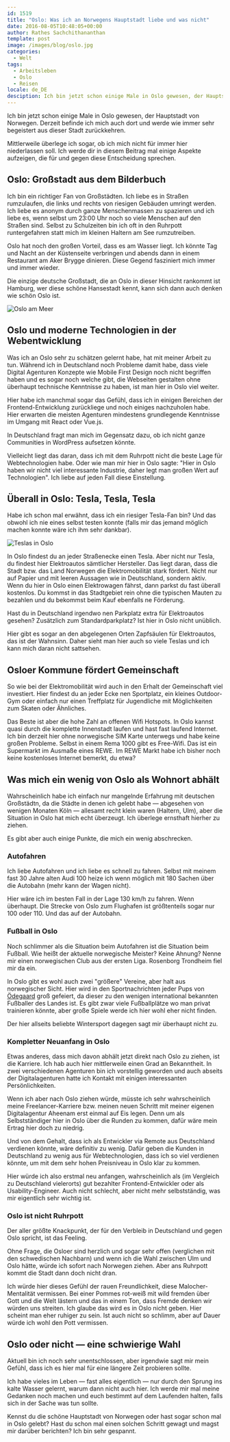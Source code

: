 ```yaml
---
id: 1519
title: "Oslo: Was ich an Norwegens Hauptstadt liebe und was nicht"
date: 2016-08-05T10:48:05+00:00
author: Rathes Sachchithananthan
template: post
image: /images/blog/oslo.jpg
categories:
  - Welt
tags:
  - Arbeitsleben
  - Oslo
  - Reisen
locale: de_DE
desciption: Ich bin jetzt schon einige Male in Oslo gewesen, der Hauptstadt von Norwegen. Derzeit befinde ich mich auch dort und werde wie immer sehr begeistert aus dieser Stadt zurückkehren.
---
```


Ich bin jetzt schon einige Male in Oslo gewesen, der Hauptstadt von Norwegen. Derzeit befinde ich mich auch dort und werde wie immer sehr begeistert aus dieser Stadt zurückkehren.

<!--more-->

Mittlerweile überlege ich sogar, ob ich mich nicht für immer hier niederlassen soll. Ich werde dir in diesem Beitrag mal einige Aspekte aufzeigen, die für und gegen diese Entscheidung sprechen.

## Oslo: Großstadt aus dem Bilderbuch

Ich bin ein richtiger Fan von Großstädten. Ich liebe es in Straßen rumzulaufen, die links und rechts von riesigen Gebäuden umringt werden. Ich liebe es anonym durch ganze Menschenmassen zu spazieren und ich liebe es, wenn selbst um 23:00 Uhr noch so viele Menschen auf den Straßen sind. Selbst zu Schulzeiten bin ich oft in den Ruhrpott runtergefahren statt mich im kleinen Haltern am See rumzutreiben.

Oslo hat noch den großen Vorteil, dass es am Wasser liegt. Ich könnte Tag und Nacht an der Küstenseite verbringen und abends dann in einem Restaurant am Aker Brygge dinieren. Diese Gegend fasziniert mich immer und immer wieder.

Die einzige deutsche Großstadt, die an Oslo in dieser Hinsicht rankommt ist Hamburg, wer diese schöne Hansestadt kennt, kann sich dann auch denken wie schön Oslo ist.

![Oslo am Meer](../../images/blog/oslo-am-meer.jpg)

## Oslo und moderne Technologien in der Webentwicklung

Was ich an Oslo sehr zu schätzen gelernt habe, hat mit meiner Arbeit zu tun. Während ich in Deutschland noch Probleme damit habe, dass viele Digital Agenturen Konzepte wie Mobile First Design noch nicht begriffen haben und es sogar noch welche gibt, die Webseiten gestalten ohne überhaupt technische Kenntnisse zu haben, ist man hier in Oslo viel weiter.

Hier habe ich manchmal sogar das Gefühl, dass ich in einigen Bereichen der Frontend-Entwicklung zurückliege und noch einiges nachzuholen habe. Hier erwarten die meisten Agenturen mindestens grundlegende Kenntnisse im Umgang mit React oder Vue.js.

In Deutschland fragt man mich im Gegensatz dazu, ob ich nicht ganze Communities in WordPress aufsetzen könnte.

Vielleicht liegt das daran, dass ich mit dem Ruhrpott nicht die beste Lage für Webtechnologien habe. Oder wie man mir hier in Oslo sagte: "Hier in Oslo haben wir nicht viel interessante Industrie, daher legt man großen Wert auf Technologien". Ich liebe auf jeden Fall diese Einstellung.

## Überall in Oslo: Tesla, Tesla, Tesla

Habe ich schon mal erwähnt, dass ich ein riesiger Tesla-Fan bin? Und das obwohl ich nie eines selbst testen konnte (falls mir das jemand möglich machen konnte wäre ich ihm sehr dankbar).

![Teslas in Oslo](../../images/blog/teslas-in-oslo.jpg)

In Oslo findest du an jeder Straßenecke einen Tesla. Aber nicht nur Tesla, du findest hier Elektroautos sämtlicher Hersteller. Das liegt daran, dass die Stadt bzw. das Land Norwegen die Elektromobilität stark fördert. Nicht nur auf Papier und mit leeren Aussagen wie in Deutschland, sondern aktiv. Wenn du hier in Oslo einen Elektrowagen fährst, dann parkst du fast überall kostenlos. Du kommst in das Stadtgebiet rein ohne die typischen Mauten zu bezahlen und du bekommst beim Kauf ebenfalls ne Förderung.

Hast du in Deutschland irgendwo nen Parkplatz extra für Elektroautos gesehen? Zusätzlich zum Standardparkplatz? Ist hier in Oslo nicht unüblich.

Hier gibt es sogar an den abgelegenen Orten Zapfsäulen für Elektroautos, das ist der Wahnsinn. Daher sieht man hier auch so viele Teslas und ich kann mich daran nicht sattsehen.

## Osloer Kommune fördert Gemeinschaft

So wie bei der Elektromobilität wird auch in den Erhalt der Gemeinschaft viel investiert. Hier findest du an jeder Ecke nen Sportplatz, ein kleines Outdoor-Gym oder einfach nur einen Treffplatz für Jugendliche mit Möglichkeiten zum Skaten oder Ähnliches.

Das Beste ist aber die hohe Zahl an offenen Wifi Hotspots. In Oslo kannst quasi durch die komplette Innenstadt laufen und hast fast laufend Internet. Ich bin derzeit hier ohne norwegische SIM Karte unterwegs und habe keine großen Probleme. Selbst in einem Rema 1000 gibt es Free-Wifi. Das ist ein Supermarkt im Ausmaße eines REWE. Im REWE Markt habe ich bisher noch keine kostenloses Internet bemerkt, du etwa?

## Was mich ein wenig von Oslo als Wohnort abhält

Wahrscheinlich habe ich einfach nur mangelnde Erfahrung mit deutschen Großstädtn, da die Städte in denen ich gelebt habe — abgesehen von wenigen Monaten Köln — allesamt recht klein waren (Haltern, Ulm), aber die Situation in Oslo hat mich echt überzeugt. Ich überlege ernsthaft hierher zu ziehen.

Es gibt aber auch einige Punkte, die mich ein wenig abschrecken.

### Autofahren

Ich liebe Autofahren und ich liebe es schnell zu fahren. Selbst mit meinem fast 30 Jahre alten Audi 100 heize ich wenn möglich mit 180 Sachen über die Autobahn (mehr kann der Wagen nicht).

Hier wäre ich im besten Fall in der Lage 130 km/h zu fahren. Wenn überhaupt. Die Strecke von Oslo zum Flughafen ist größtenteils sogar nur 100 oder 110. Und das auf der Autobahn.

### Fußball in Oslo

Noch schlimmer als die Situation beim Autofahren ist die Situation beim Fußball. Wie heißt der aktuelle norwegische Meister? Keine Ahnung? Nenne mir einen norwegischen Club aus der ersten Liga. Rosenborg Trondheim fiel mir da ein.

In Oslo gibt es wohl auch zwei "größere" Vereine, aber halt aus norwegischer Sicht. Hier wird in den Sportnachrichten jeder Pups von [Ödegaard](http://www.transfermarkt.de/martin-odegaard/profil/spieler/316264#subnavi) groß gefeiert, da dieser zu den wenigen international bekannten Fußballer des Landes ist. Es gibt zwar viele Fußballplätze wo man privat trainieren könnte, aber große Spiele werde ich hier wohl eher nicht finden.

Der hier allseits beliebte Wintersport dagegen sagt mir überhaupt nicht zu.

### Kompletter Neuanfang in Oslo

Etwas anderes, dass mich davon abhält jetzt direkt nach Oslo zu ziehen, ist die Karriere. Ich hab auch hier mittlerweile einen Grad an Bekanntheit. In zwei verschiedenen Agenturen bin ich vorstellig geworden und auch abseits der Digitalagenturen hatte ich Kontakt mit einigen interessanten Persönlichkeiten.

Wenn ich aber nach Oslo ziehen würde, müsste ich sehr wahrscheinlich meine Freelancer-Karriere bzw. meinen neuen Schritt mit meiner eigenen Digitalagentur Aheenam erst einmal auf Eis legen. Denn um als Selbstständiger hier in Oslo über die Runden zu kommen, dafür wäre mein Ertrag hier doch zu niedrig.

Und von dem Gehalt, dass ich als Entwickler via Remote aus Deutschland verdienen könnte, wäre definitiv zu wenig. Dafür geben die Kunden in Deutschland zu wenig aus für Webtechnologien, dass ich so viel verdienen könnte, um mit dem sehr hohen Preisniveau in Oslo klar zu kommen.

Hier würde ich also erstmal neu anfangen, wahrscheinlich als (im Vergleich zu Deutschland vielerorts) gut bezahlter Frontend-Entwickler oder als Usability-Engineer. Auch nicht schlecht, aber nicht mehr selbstständig, was mir eigentlich sehr wichtig ist.

### Oslo ist nicht Ruhrpott

Der aller größte Knackpunkt, der für den Verbleib in Deutschland und gegen Oslo spricht, ist das Feeling.

Ohne Frage, die Osloer sind herzlich und sogar sehr offen (verglichen mit den schwedischen Nachbarn) und wenn ich die Wahl zwischen Ulm und Oslo hätte, würde ich sofort nach Norwegen ziehen. Aber ans Ruhrpott kommt die Stadt dann doch nicht dran.

Ich würde hier dieses Gefühl der rauen Freundlichkeit, diese Malocher-Mentalität vermissen. Bei einer Pommes rot-weiß mit wild fremden über Gott und die Welt lästern und das in einem Ton, dass Fremde denken wir würden uns streiten. Ich glaube das wird es in Oslo nicht geben. Hier scheint man eher ruhiger zu sein. Ist auch nicht so schlimm, aber auf Dauer würde ich wohl den Pott vermissen.

## Oslo oder nicht — eine schwierige Wahl

Aktuell bin ich noch sehr unentschlossen, aber irgendwie sagt mir mein Gefühl, dass ich es hier mal für eine längere Zeit probieren sollte.

Ich habe vieles im Leben — fast alles eigentlich — nur durch den Sprung ins kalte Wasser gelernt, warum dann nicht auch hier. Ich werde mir mal meine Gedanken noch machen und euch bestimmt auf dem Laufenden halten, falls sich in der Sache was tun sollte.

Kennst du die schöne Hauptstadt von Norwegen oder hast sogar schon mal in Oslo gelebt? Hast du schon mal einen solchen Schritt gewagt und magst mir darüber berichten? Ich bin sehr gespannt.
